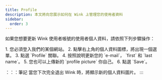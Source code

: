 ```yaml
---
title: Profile
description: 本文將向您展示如何在 Wink 上管理您的使用者資料
sidebar:
  order: 3
---
```


如果您想要更新 Wink 使用者帳號的使用者個人資料，請依照下列步驟操作：

<Steps>
  1. 您必須登入我們的某個網站。
  2. 點擊右上角的個人資料圖標，將出現一個選單。
  3. 點選 `Profile` 關聯。
  4. 按照說明更新您的 `e-mail`， `first` 和 `last name`。
  5. 您也可以上傳新的 `profile picture` 你自己。
  6. 點選 `Save`。
</Steps>


：：：筆記
當您下次完全退出 Wink 時，將顯示新的個人資料圖片。
:::

